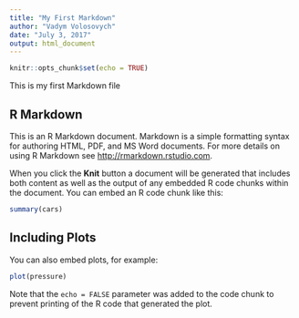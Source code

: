 ```yaml
---
title: "My First Markdown"
author: "Vadym Volosovych"
date: "July 3, 2017"
output: html_document
---
```


```r
knitr::opts_chunk$set(echo = TRUE)
```

This is my first Markdown file 

## R Markdown

This is an R Markdown document. Markdown is a simple formatting syntax for authoring HTML, PDF, and MS Word documents. For more details on using R Markdown see <http://rmarkdown.rstudio.com>.

When you click the **Knit** button a document will be generated that includes both content as well as the output of any embedded R code chunks within the document. You can embed an R code chunk like this:

```r
summary(cars)
```

## Including Plots

You can also embed plots, for example:

```r
plot(pressure)
```

Note that the `echo = FALSE` parameter was added to the code chunk to prevent printing of the R code that generated the plot.
